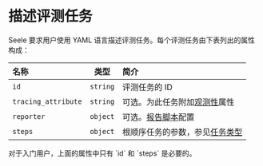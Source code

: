 
# 描述评测任务

Seele 要求用户使用 YAML 语言描述评测任务。每个评测任务由下表列出的属性构成：

| 名称                |   类型   | 简介                                                |
| :------------------ | :------: | :-------------------------------------------------- |
| `id`                | `string` | 评测任务的 ID                                       |
| `tracing_attribute` | `string` | 可选。为此任务附加[观测性](/advanced/telemetry)属性 |
| `reporter`          | `object` | 可选。[报告脚本](/tasks/script)配置                 |
| `steps`             | `object` | 根顺序任务的参数，参见[任务类型](/tasks/types)      |

<Callout type="info">
  对于入门用户，上面的属性中只有 `id` 和 `steps` 是必要的。 
</Callout>
